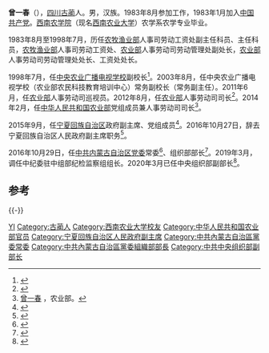 '''曾一春'''（{{bd|1961年|3月||}}），[[四川|四川]][[古蔺|古蔺]]人。男，汉族。1983年8月参加工作，1983年1月加入[[中国共产党|中国共产党]]。[[西南农学院|西南农学院]]（现名[[西南农业大学|西南农业大学]]）农学系农学专业毕业。

1983年8月至1998年7月，历任[[中华人民共和国农牧渔业部|农牧渔业部]]人事司劳动工资处副主任科员、主任科员，[[中华人民共和国农牧渔业部|农牧渔业部]]人事司劳动工资处、[[中华人民共和国农业部|农业部]]人事劳动司劳动管理处副处长，[[中华人民共和国农业部|农业部]]人事劳动司劳动管理处处长、工资处处长。

1998年7月，任[[中央农业广播电视学校|中央农业广播电视学校]]副校长<ref>{{cite news|title=韩长赋：提高认识明确任务努力做好农业部干部教育培训工作|url=http://cpc.people.com.cn/n/2014/0328/c64102-24765863.html|accessdate=2014-04-06|newspaper=人民网|archive-date=2019-08-18|archive-url=https://web.archive.org/web/20190818113431/http://cpc.people.com.cn/n/2014/0328/c64102-24765863.html|dead-url=no}}</ref>。2003年8月，任中央农业广播电视学校（农业部农民科技教育培训中心）常务副校长（常务副主任）。2011年6月，任[[中华人民共和国农业部|农业部]]人事劳动司巡视员。2012年8月，任[[中华人民共和国农业部|农业部]]人事劳动司司长<ref>{{cite news|title=曾一春任农业部党组成员|url=http://renshi.people.com.cn/n/2014/0304/c139617-24521455.html|accessdate=2014-04-06|newspaper=人民网|archive-date=2021-02-24|archive-url=https://web.archive.org/web/20210224122245/http://renshi.people.com.cn/n/2014/0304/c139617-24521455.html|dead-url=no}}</ref>。2014年2月，任[[中华人民共和国农业部|中华人民共和国农业部]]党组成员兼人事劳动司司长<ref name="测试">[http://www.moa.gov.cn/leaders/zyc/grjl_zyc/201403/t20140305_3804224.htm 曾一春] {{Wayback|url=http://www.moa.gov.cn/leaders/zyc/grjl_zyc/201403/t20140305_3804224.htm |date=20160304123824 }}，农业部。</ref>。

2015年9月，任[[宁夏回族自治区|宁夏回族自治区]]政府副主席、党组成员<ref>{{cite news|title=曾一春任宁夏回族自治区人民政府副主席(图/简历)|url=http://renshi.people.com.cn/n/2015/1001/c139617-27655577.html|accessdate=2015-10-03|newspaper=人民网|archive-date=2020-07-02|archive-url=https://web.archive.org/web/20200702151511/http://renshi.people.com.cn/n/2015/1001/c139617-27655577.html|dead-url=no}}</ref>。2016年10月27日，辞去宁夏回族自治区人民政府副主席职务<ref>{{cite web|url=http://www.thepaper.cn/newsDetail_forward_1552152|title=曾一春辞去自治区政府副主席，宁夏回族自治区人大常委会接受|publisher=澎湃新闻网|accessdate=2016-10-31|archive-date=2019-08-15|archive-url=https://web.archive.org/web/20190815061108/http://www.thepaper.cn/newsDetail_forward_1552152|dead-url=no}}</ref>。

2016年10月29日，任[[中共内蒙古自治区党委|中共内蒙古自治区党委]]常委<ref>{{cite web|url=http://china.caixin.com/2016-10-30/101002023.html|title=内蒙古高层调整 青陕宁贵四名60后转任|publisher=财新网|accessdate=2016-10-30|archive-date=2016-10-31|archive-url=https://web.archive.org/web/20161031161509/http://china.caixin.com/2016-10-30/101002023.html|dead-url=no}}</ref>、组织部部长<ref>{{cite web|accessdate=2016-11-01|url=http://www.thepaper.cn/newsDetail_forward_1553458|title=曾一春调内蒙古自治区党委常委、组织部长，接替李鹏新|publisher=澎湃新闻|archive-date=2019-08-14|archive-url=https://web.archive.org/web/20190814231006/http://www.thepaper.cn/newsDetail_forward_1553458|dead-url=no}}</ref>。2019年3月，调任中纪委驻中组部纪检监察组组长。2020年3月已任中央组织部副部长<ref>{{cite web |title=朱鹤新同志任中信集团党委书记 |url=https://www.group.citic/html/2020/News_0320/2221.html |website=中信集团 |accessdate=2020-04-15 |date=2020-03-20 |archive-date=2020-10-26 |archive-url=https://web.archive.org/web/20201026183908/https://www.group.citic/html/2020/News_0320/2221.html |dead-url=no }}</ref>。

==参考==
{{reflist}}

{{-}}
{{start box}}
{{s-ppo|cpc}}
{{s-before|[[李鹏新|李鹏新]]}}
{{s-title|[[中国共产党内蒙古自治区委员会|中国共产党内蒙古自治区委员会]]组织部部长|2016年10月—2019年3月}}
{{s-after|[[杨伟东_(1964年)|杨伟东]]}}
{{s-gov|prc}}
{{s-before|[[梁田庚|梁田庚]]}}
{{s-title|[[中华人民共和国农业部|中华人民共和国农业部]]人事劳动司司长|2012年8月—2015年9月}}
{{s-after|[[毕美家|毕美家]]}}
{{end box}}

[[Category:曾姓|YI]]
[[Category:古蔺人|Category:古蔺人]]
[[Category:西南农业大学校友|Category:西南农业大学校友]]
[[Category:中华人民共和国农业部官员|Category:中华人民共和国农业部官员]]
[[Category:宁夏回族自治区人民政府副主席|Category:宁夏回族自治区人民政府副主席]]
[[Category:中共內蒙古自治區黨委常委|Category:中共內蒙古自治區黨委常委]]
[[Category:中共內蒙古自治區黨委組織部部長|Category:中共內蒙古自治區黨委組織部部長]]
[[Category:中共中央组织部副部长|Category:中共中央组织部副部长]]